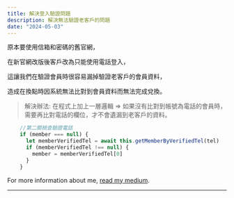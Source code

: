```yaml
---
title: 解決登入驗證問題
description: 解決無法驗證老客戶的問題
date: "2024-05-03"
---
```


原本要使用信箱和密碼的舊官網，

在新官網改版後客戶改為只能使用電話登入，

這讓我們在驗證會員時很容易漏掉驗證老客戶的會員資料，

造成在換點時因系統無法比對到會員資料而無法完成兌換。

> 解決辦法: 在程式上加上一層邏輯
> => 如果沒有比對到帳號為電話的會員時，需要再比對電話的欄位，才不會遺漏到老客戶的資料。

```js
    //第二關檢查驗證電話
    if (member === null) {
      let memberVerifiedTel = await this.getMemberByVerifiedTel(tel)
      if (memberVerifiedTel !== null) {
        member = memberVerifiedTel[0]
      }
    }
```

For more information about me, [read my medium](https://medium.com/@ba40431).

---

